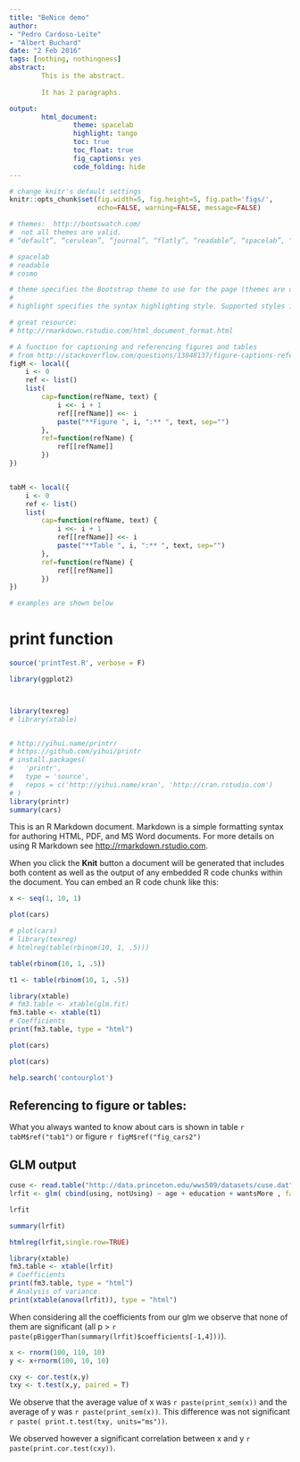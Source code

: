 ```yaml
---
title: "BeNice demo"
author: 
- "Pedro Cardoso-Leite"
- "Albert Buchard"
date: "2 Feb 2016"
tags: [nothing, nothingness]
abstract:
        This is the abstract.
        
        It has 2 paragraphs.

output:
        html_document:
                theme: spacelab
                highlight: tango
                toc: true
                toc_float: true
                fig_captions: yes
                code_folding: hide
---
```


```r
# change knitr's default settings
knitr::opts_chunk$set(fig.width=5, fig.height=5, fig.path='figs/',
                      echo=FALSE, warning=FALSE, message=FALSE)

# themes:  http://bootswatch.com/
#  not all themes are valid.
# “default”, “cerulean”, “journal”, “flatly”, “readable”, “spacelab”, “united”, “cosmo”

# spacelab
# readable
# cosmo

# theme specifies the Bootstrap theme to use for the page (themes are drawn from the Bootswatch theme library). Valid themes include "default", "cerulean", "journal", "flatly", "readable", "spacelab", "united", "cosmo", "lumen", "paper", "sandstone", "simplex", and "yeti". Pass null for no theme (in this case you can use the css parameter to add your own styles).
# 
# highlight specifies the syntax highlighting style. Supported styles include "default", "tango", "pygments", "kate", "monochrome", "espresso", "zenburn", "haddock", and "textmate". Pass null to prevent syntax highlighting.

# great resource:
# http://rmarkdown.rstudio.com/html_document_format.html
```






```r
# A function for captioning and referencing figures and tables
# from http://stackoverflow.com/questions/13848137/figure-captions-references-using-knitr-and-markdown-to-html
figM <- local({
    i <- 0
    ref <- list()
    list(
        cap=function(refName, text) {
            i <<- i + 1
            ref[[refName]] <<- i
            paste("**Figure ", i, ":** ", text, sep="")
        },
        ref=function(refName) {
            ref[[refName]]
        })
})


tabM <- local({
    i <- 0
    ref <- list()
    list(
        cap=function(refName, text) {
            i <<- i + 1
            ref[[refName]] <<- i
            paste("**Table ", i, ":** ", text, sep="")
        },
        ref=function(refName) {
            ref[[refName]]
        })
})

# examples are shown below
```

# print function
```r
source('printTest.R', verbose = F)
```

```r



library(ggplot2)



library(texreg)
# library(xtable)


# http://yihui.name/printr/
# https://github.com/yihui/printr
# install.packages(
#   'printr',
#   type = 'source',
#   repos = c('http://yihui.name/xran', 'http://cran.rstudio.com')
# )
library(printr)
summary(cars)
```










This is an R Markdown document. Markdown is a simple formatting syntax for authoring HTML, PDF, and MS Word documents. For more details on using R Markdown see <http://rmarkdown.rstudio.com>.

When you click the **Knit** button a document will be generated that includes both content as well as the output of any embedded R code chunks within the document. You can embed an R code chunk like this:



```r
x <- seq(1, 10, 1)
```










```r
plot(cars)
```



```r
# plot(cars)
# library(texreg)
# htmlreg(table(rbinom(10, 1, .5)))

table(rbinom(10, 1, .5))


```



```r

t1 <- table(rbinom(10, 1, .5))

library(xtable)
# fm3.table <- xtable(glm.fit)
fm3.table <- xtable(t1)
# Coefficients
print(fm3.table, type = "html")
```



```r
plot(cars)
```





```r
plot(cars)
```







```r
help.search('contourplot')
```



## Referencing to figure or tables:
What you always wanted to know about cars is shown in table `r tabM$ref("tab1")` or figure `r figM$ref("fig_cars2")`



## GLM output
```r
cuse <- read.table("http://data.princeton.edu/wws509/datasets/cuse.dat", header=TRUE)
lrfit <- glm( cbind(using, notUsing) ~ age + education + wantsMore , family = binomial, data=cuse)
```


```r
lrfit
```




```r
summary(lrfit)
```




```r
htmlreg(lrfit,single.row=TRUE)
```


```r
library(xtable)
fm3.table <- xtable(lrfit)
# Coefficients
print(fm3.table, type = "html")
# Analysis of variance.
print(xtable(anova(lrfit)), type = "html")
```




When considering all the coefficients from our glm we observe that none of them are significant (all p > `r paste(pBiggerThan(summary(lrfit)$coefficients[-1,4]))`). 






```r
x <- rnorm(100, 110, 10)
y <- x+rnorm(100, 10, 10)

cxy <- cor.test(x,y)
txy <- t.test(x,y, paired = T)
```

We observe that the average value of x was `r paste(print_sem(x))` and the average of y was `r paste(print_sem(x))`. This difference was not significant `r paste( print.t.test(txy, units="ms"))`.


We observed however a significant correlation between x and y `r paste(print.cor.test(cxy))`.






